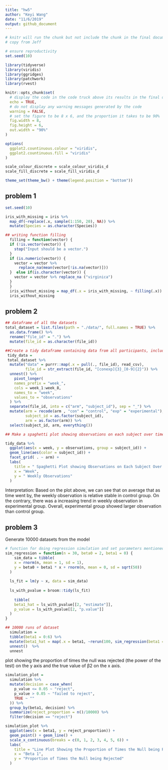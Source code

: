```yaml
---
title: "hw5"
author: "Keyi Wang"
date: "11/6/2019"
output: github_document
---
```


```r
# knitr will run the chunk but not include the chunk in the final document
# copy from Jeff

# ensure reproductivity
set.seed(10)

library(tidyverse)
library(viridis)
library(ggridges)
library(patchwork)
library(rvest)

knitr::opts_chunk$set(
  # display the code in the code truck above its results in the final document
  echo = TRUE,
  # do not display any warning messages generated by the code
  warning = FALSE,
  # set the figure to be 8 x 6, and the proportion it takes to be 90%
  fig.width = 8,
  fig.height = 6, 
  out.width = "90%"
)

options(
  ggplot2.countinuous.colour = "viridis",
  ggplot2.countinuous.fill = "viridis"
)

scale_colour_discrete = scale_colour_viridis_d
scale_fill_discrete = scale_fill_viridis_d

theme_set(theme_bw() + theme(legend.position = "bottom"))

```


## problem 1 
```r
set.seed(10)

iris_with_missing = iris %>% 
  map_df(~replace(.x, sample(1:150, 20), NA)) %>%
  mutate(Species = as.character(Species))

## writing function filling
  filling = function(vector) {
  if (!is.vector(vector)) {
    stop("Input should be a vector.")
  }
  if (is.numeric(vector)) {
    vector = vector %>% 
      replace_na(mean(vector[!is.na(vector)]))
  }  else if(is.character(vector)) {
    vector = vector %>% replace_na ("virginica")
  } 
  }
  iris_without_missing = map_df(.x = iris_with_missing, ~ filling(.x))
  iris_without_missing

```

## problem 2 
```r
## dataframe of all the datasets
total_dataset = list.files(path = "./data/", full.names = TRUE) %>% 
  as.data.frame() %>% 
  rename("file_id" = ".") %>% 
  mutate(file_id = as.character(file_id))

##Create a tidy dataframe containing data from all participants, including the subject ID, arm, and observations over time  
 tidy_data =  
 total_dataset %>% 
  mutate("data" = purrr::map(.x = pull(., file_id), read_csv),
         file_id = str_extract(file_id, "[conexp]{3}_[0-9]{2}")) %>%
  unnest() %>% 
    pivot_longer(
    names_prefix = "week_",
    cols = week_1:week_8,
    names_to = "week",
    values_to = "observations"
  ) %>%   
  separate(file_id, into = c("arm", "subject_id"), sep = "_") %>% 
  mutate(arm = recode(arm , "con" = "control", "exp" = "experimental"),
         subject_id = as.factor(subject_id),
         arm = as.factor(arm)) %>% 
  select(subject_id, arm, everything())

## Make a spaghetti plot showing observations on each subject over time, and comment on differences between groups.

tidy_data %>% 
  ggplot(aes(x = week, y = observations, group = subject_id)) +
  geom_line(aes(color = subject_id)) +
  facet_grid( . ~ arm) +
  labs(
    title = " Spaghetti Plot showing Observations on Each Subject Over Time,  ",
    x = "Week",
    y = " Weekly Observations"
  )

```
Interpretation: 
Based on the plot above, we can see that on average that as time went by, the weekly observation is relative stable in control group. On the contrary, there was a increasing trend in weekly observation in experimental group. Overall, experimental group showed larger observation than control group.


## problem 3 

Generate 10000 datasets from the model
```r
# function for doing regression simulation and set parameters mentioned
sim_regression = function(n = 30, beta0 = 2, beta1 = 0) {
    sim_data = tibble(
    x = rnorm(n, mean = 1, sd = 1),
    y = beta0 + beta1 * x + rnorm(n, mean = 0, sd = sqrt(50))
  )
  
  ls_fit = lm(y ~ x, data = sim_data)
  
  ls_with_pvalue = broom::tidy(ls_fit)
  
    tibble(
    beta1_hat = ls_with_pvalue[[2, "estimate"]],
    p_value = ls_with_pvalue[[2, "p.value"]]
  )
}

## 10000 runs of dataset
  simulation = 
  tibble(beta1 = 0:6) %>% 
  mutate(beta1_hat = map(.x = beta1, ~rerun(100, sim_regression(beta1 = .x)))) %>% 
  unnest()  %>%
  unnest

```

plot showing the proportion of times the null was rejected (the power of the test) on the y axis and the true value of β2 on the x axis.
```r
simulation_plot = 
  simulation %>% 
  mutate(decision = case_when(
    p_value <= 0.05 ~ "reject",
    p_value > 0.05 ~ "failed to reject",
    TRUE ~ ""
  )) %>% 
  group_by(beta1, decision) %>% 
  summarize(reject_proportion = n()/10000) %>% 
  filter(decision == "reject")

simulation_plot %>% 
  ggplot(aes(x = beta1, y = reject_proportion)) +
  geom_point() + geom_line() +
  scale_x_continuous(breaks = c(0, 1, 2, 3, 4, 5, 6)) +
  labs(
    title = "Line Plot Showing the Proportion of Times the Null being Rejected",
    x = "Beta 1",
    y = "Proportion of Times the Null being Rejected"
  )
  
```


